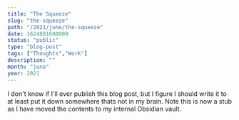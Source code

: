 ```yaml
---
title: "The Squeeze"
slug: "the-squeeze"
path: "/2021/june/the-squeeze"
date: 1624881600000
status: "public"
type: "blog-post"
tags: ["Thoughts","Work"]
description: ""
month: "june"
year: 2021
---
```




I don't know if I'll ever publish this blog post, but I figure I should write it
to at least put it down somewhere thats not in my brain. Note this is now a stub
as I have moved the contents to my internal Obsidian vault.

